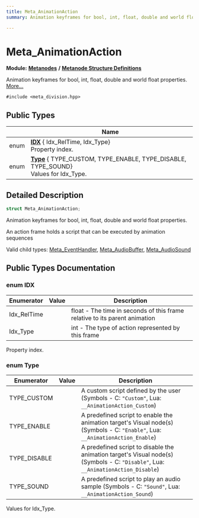 ```yaml
---
title: Meta_AnimationAction
summary: Animation keyframes for bool, int, float, double and world float properties. 

---
```


# Meta_AnimationAction

**Module:** **[Metanodes](../Modules/group__api__metanodes.mdx)** **/** **[Metanode Structure Definitions](../Modules/group__api__metadefs.mdx)**



Animation keyframes for bool, int, float, double and world float properties.  [More...](#detailed-description)


`#include <meta_division.hpp>`

## Public Types

|                | Name           |
| -------------- | -------------- |
| enum| **[IDX](../Classes/struct_meta___animation_action.mdx#enum-idx)** { Idx_RelTime, Idx_Type}<br />Property index.  |
| enum| **[Type](../Classes/struct_meta___animation_action.mdx#enum-type)** { TYPE_CUSTOM, TYPE_ENABLE, TYPE_DISABLE, TYPE_SOUND}<br />Values for Idx_Type.  |

## Detailed Description

```cpp
struct Meta_AnimationAction;
```

Animation keyframes for bool, int, float, double and world float properties. 

An action frame holds a script that can be executed by animation sequences

Valid child types: [Meta_EventHandler](../Classes/struct_meta___event_handler.mdx), [Meta_AudioBuffer](../Classes/struct_meta___audio_buffer.mdx), [Meta_AudioSound](../Classes/struct_meta___audio_sound.mdx)

## Public Types Documentation

### enum IDX

| Enumerator | Value | Description |
| ---------- | ----- | ----------- |
| Idx_RelTime | | float - The time in seconds of this frame relative to its parent animation   |
| Idx_Type | | int - The type of action represented by this frame   |



Property index. 

### enum Type

| Enumerator | Value | Description |
| ---------- | ----- | ----------- |
| TYPE_CUSTOM | | A custom script defined by the user (Symbols - C: `"Custom"`, Lua: `__AnimationAction_Custom`)   |
| TYPE_ENABLE | | A predefined script to enable the animation target's Visual node(s) (Symbols - C: `"Enable"`, Lua: `__AnimationAction_Enable`)   |
| TYPE_DISABLE | | A predefined script to disable the animation target's Visual node(s) (Symbols - C: `"Disable"`, Lua: `__AnimationAction_Disable`)   |
| TYPE_SOUND | | A predefined script to play an audio sample (Symbols - C: `"Sound"`, Lua: `__AnimationAction_Sound`)   |



Values for Idx_Type. 


